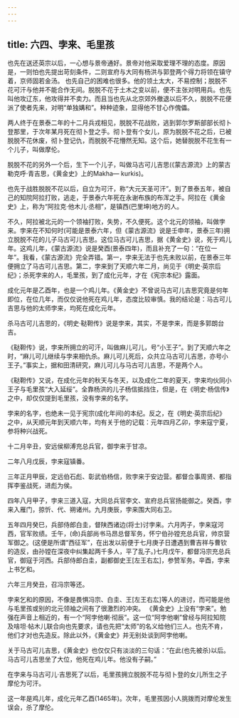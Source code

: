 ```yaml
---
---
---
```

title: 六四、孛来、毛里孩
---



也先在送还英宗以后，一心想与景帝通好。景帝对他采取爱理不理的态度。原因是，一则怕也先提出苛刻条件，二则宣府与大同有杨洪与郭登两个得力将领在镇守着，京师固若金汤。 也先自己的困难也很多。他的领土太大，不易控制；脱脱不花可汗与他并不能合作无间。脱脱不花于土木之变以前，便不主张对明用兵。也先叫他攻辽东，他攻得并不卖力。而且当也先从北京郊外撤退以后不久，脱脱不花便派了使者先来，对明“单独媾和”。种种迹象，显得他不甘心作傀儡。

两人终于在景泰二年的十二月兵戎相见，脱脱不花战败，逃到郭尔罗斯部部长彻卜登那里，于次年某月死在彻卜登之手。彻卜登有个女儿，原为脱脱不花之后，已被脱脱不花休废，彻卜登记仇，而脱脱不花懵然无知。这个后，她替脱脱不花生有一个儿子，叫做摩伦。

脱脱不花的另外一个后，生下一个儿子，叫做马古可儿吉思(《蒙古源流》上的蒙古勒克呼·青吉思，《黄金史》上的Makha— kurkis)。

也先于战胜脱脱不花以后，自立为可汗，称“大元天圣可汗”。到了景泰五年，被自己的知院阿拉打败，逃走，于景泰六年死在永谢布族的布浑之手。阿拉在《黄金史》上，称为“阿拉克·他木儿·丞相”，是镇西(巴里坤)地方的人。

不久，阿拉被北元的一个领袖打败，失势，不久便死。这个北元的领袖，叫做孛来。孛来在不知何时(可能是景泰六年，但《蒙古源流》说是壬申年，景泰三年)拥立脱脱不花的儿子马古可儿吉思。这位马古可儿吉思，据《黄金史》说，死于鸡儿年。这鸡儿年，《蒙古源流》说是癸酉(景泰四年)，而且补充了一句：“在位一年”。我看，《蒙古源流》完全弄错。第一，孛来无法于也先未败以前，在景泰三年便拥立了马古可儿吉思。第二，孛来到了天顺六年二月，尚见于《明史·英宗后纪》；杀死孛来的人，毛里孩，到了成化元年，才在《宪宗本纪》露面。

成化元年是乙酉年，也是一个鸡儿年。《黄金史》不曾说马古可儿吉思究竟是何年即位，在位几年，而仅仅说他死在鸡儿年，态度比较审慎。我的结论是：马古可儿吉思与他的太师孛来，均死在成化元年。

杀马古可儿吉思的，《明史·鞑靼传》说是孛来，其实，不是孛来，而是多郭朗台吉。

《鞑靼传》说，孛来所拥立的可汗，叫做麻儿可儿，号“小王子”。到了天顺六年之时，“麻儿可儿继续与孛来相仇杀。麻儿可儿死后，众共立马古可儿吉思，亦号小王子。”事实上，据和田清研究，麻儿可儿与马古可儿吉思，不是两个人。

《鞑靼传》又说，在成化元年的秋天与冬天，以及成化二年的夏天，孛来均伙同小王子与毛里孩“大入延绥”。全靠杨洪的儿子杨信抵挡住，但是，在《明史·杨信传》之中，却仅仅提到毛里孩，没有孛来的名字。

孛来的名字，也绝未一见于宪宗(成化年间)的本纪。反之，在《明史·英宗后纪》之中，从天顺元年到天顺六年，均有关于他的记载：元年四月乙卯，孛来寇宁夏，参将种兴战死。

十二月辛丑，安远侯柳溥充总兵官，御孛来于甘凉。

二年八月戊辰，孛来寇镇番。

三年正月甲辰，定远伯石彪、彰武伯杨信，败孛来于安边营。都督佥事周贤、都指挥李鉴战死，进彪为侯。

四年八月甲子，孛来三道入寇，大同总兵官李文、宣府总兵官扬能御之。癸酉，孛来入雁门，掠忻、代、朔诸州。九月庚辰，孛来围大同右卫。

五年四月癸巳，兵部侍郎白圭，督陕西诸边(将士)讨孛来。六月丙子，孛来寇河西，官军败绩。壬午，(命)兵部尚书马昂总督军务，怀宁伯孙镗充总兵官，帅京营军御之。(这便是所谓“西征军”，在出发以前便于七月庚子日遭遇到曹吉祥与曹钦的造反，由孙镗在深夜中纠集起两千多人，平了乱子。)七月戊午，都督冯宗充总兵官，御寇于河西。兵部侍郎白圭，副都御史王[左王右厷]，参赞军务。辛酉，孛来上书乞和。

六年三月癸丑，召冯宗等还。

孛来乞和的原因，不像是畏惧冯宗、白圭、王[左王右厷]等人的进讨，而可能是他与毛里孩或别的北元领袖之间有了很激烈的冲突。 《黄金史》上没有“孛来”。勉强在声音上相近的，有一个“阿孛他喇·彻辰”。这一位“阿孛他喇”曾经与阿拉知院及啥坦·帖木儿联合向也先要求，请也先把“太师”的名义给他们三人。也先不肯，他们才对也先造反。除此以外，《黄金史》并无别处谈到阿孛他喇。

关于马古可儿吉思，《黄金史》也仅仅只有淡淡的三句话：“在此(也先被杀)以后。马古可儿吉思坐了大位，他死在鸡儿年。他没有子嗣。”

在孛来与马古可儿·吉思死了以后，毛里孩拥立脱脱不花与彻卜登的女儿所生之子摩伦为可汗。

这一年是鸡儿年，成化元年乙酉(1465年)。次年，毛里孩因小人挑拨而对摩伦发生误会，杀了摩伦。